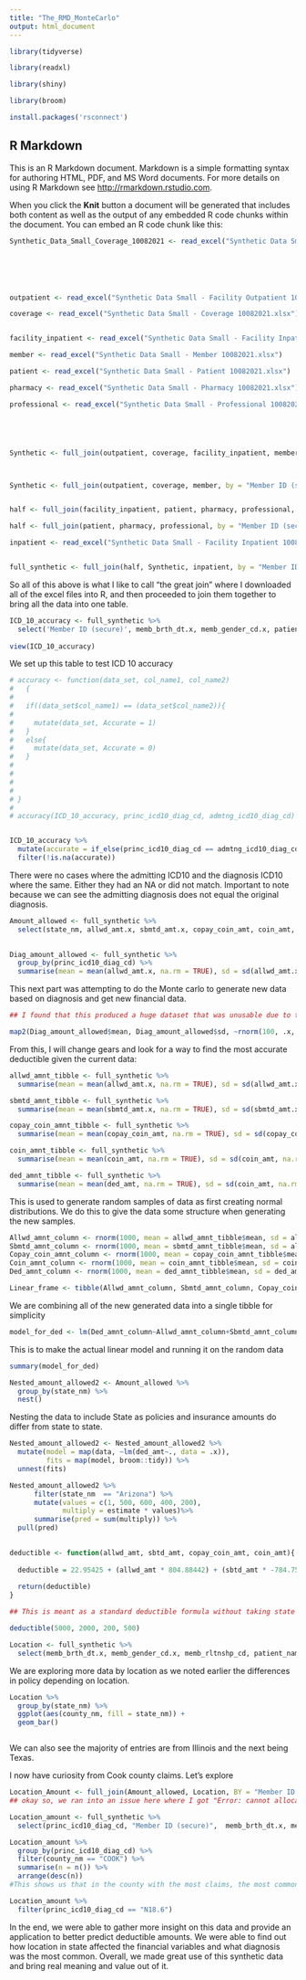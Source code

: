 ```yaml
---
title: "The_RMD_MonteCarlo"
output: html_document
---
```


```r
library(tidyverse)

library(readxl)

library(shiny)

library(broom)

install.packages('rsconnect')
```

## R Markdown

This is an R Markdown document. Markdown is a simple formatting syntax for authoring HTML, PDF, and MS Word documents. For more details on using R Markdown see <http://rmarkdown.rstudio.com>.

When you click the **Knit** button a document will be generated that includes both content as well as the output of any embedded R code chunks within the document. You can embed an R code chunk like this:

```r
Synthetic_Data_Small_Coverage_10082021 <- read_excel("Synthetic Data Small - Coverage 10082021.xlsx")






outpatient <- read_excel("Synthetic Data Small - Facility Outpatient 10082021.xlsx")

coverage <- read_excel("Synthetic Data Small - Coverage 10082021.xlsx")


facility_inpatient <- read_excel("Synthetic Data Small - Facility Inpatient 10082021.xlsx")

member <- read_excel("Synthetic Data Small - Member 10082021.xlsx")

patient <- read_excel("Synthetic Data Small - Patient 10082021.xlsx")

pharmacy <- read_excel("Synthetic Data Small - Pharmacy 10082021.xlsx")

professional <- read_excel("Synthetic Data Small - Professional 10082021.xlsx")





Synthetic <- full_join(outpatient, coverage, facility_inpatient, member, by = "Member ID (secure)", suffix = c(".x", ".y"))



Synthetic <- full_join(outpatient, coverage, member, by = "Member ID (secure)")


half <- full_join(facility_inpatient, patient, pharmacy, professional, by = "Member ID (secure)", suffix = c(".x", ".y"))

half <- full_join(patient, pharmacy, professional, by = "Member ID (secure)")

inpatient <- read_excel("Synthetic Data Small - Facility Inpatient 10082021.xlsx")


full_synthetic <- full_join(half, Synthetic, inpatient, by = "Member ID (secure)", suffix = c(".x", ".y"))


```

So all of this above is what I like to call "the great join" where I downloaded all of the excel files into R, and then proceeded to join them together to bring all the data into one table.




```r

ICD_10_accuracy <- full_synthetic %>%
  select('Member ID (secure)', memb_brth_dt.x, memb_gender_cd.x, patient_name, state_nm, allwd_amt.x, princ_icd10_diag_cd, admtng_icd10_diag_cd)
  
view(ICD_10_accuracy)

```

We set up this table to test ICD 10 accuracy 
```r

# accuracy <- function(data_set, col_name1, col_name2)
#   {
#   
#   if((data_set$col_name1) == (data_set$col_name2)){
#     
#     mutate(data_set, Accurate = 1)
#   }
#   else{
#     mutate(data_set, Accurate = 0)
#   }
#   
#     
#   
#   
# }
# 
# accuracy(ICD_10_accuracy, princ_icd10_diag_cd, admtng_icd10_diag_cd)


ICD_10_accuracy %>%
  mutate(accurate = if_else(princ_icd10_diag_cd == admtng_icd10_diag_cd, 1, 0)) %>%
  filter(!is.na(accurate))


```

There were no cases where the admitting ICD10 and the diagnosis ICD10 where the same.  Either they had an NA or did not match.  Important to note because we can see the admitting diagnosis does not equal the original diagnosis.



```r

Amount_allowed <- full_synthetic %>%
  select(state_nm, allwd_amt.x, sbmtd_amt.x, copay_coin_amt, coin_amt, ded_amt)
  

Diag_amount_allowed <- full_synthetic %>%
  group_by(princ_icd10_diag_cd) %>%
  summarise(mean = mean(allwd_amt.x, na.rm = TRUE), sd = sd(allwd_amt.x, na.rm = TRUE), n = n())

```


This next part was attempting to do the Monte carlo to generate new data based on diagnosis and get new financial data.

```r


## I found that this produced a huge dataset that was unusable due to too many NA's.  Many entries in the diagnosis had nothing but NA's, we couldn't get an accurate picture of it with so many entries with NA's.  That, and some entries had only one value to return.

map2(Diag_amount_allowed$mean, Diag_amount_allowed$sd, ~rnorm(100, .x, .y))
```

From this, I will change gears and look for a way to find the most accurate deductible given the current data:

```r
allwd_amnt_tibble <- full_synthetic %>%
  summarise(mean = mean(allwd_amt.x, na.rm = TRUE), sd = sd(allwd_amt.x, na.rm = TRUE))

sbmtd_amnt_tibble <- full_synthetic %>%
  summarise(mean = mean(sbmtd_amt.x, na.rm = TRUE), sd = sd(sbmtd_amt.x, na.rm = TRUE))

copay_coin_amnt_tibble <- full_synthetic %>%
  summarise(mean = mean(copay_coin_amt, na.rm = TRUE), sd = sd(copay_coin_amt, na.rm = TRUE))

coin_amnt_tibble <- full_synthetic %>%
  summarise(mean = mean(coin_amt, na.rm = TRUE), sd = sd(coin_amt, na.rm = TRUE))

ded_amnt_tibble <- full_synthetic %>%
  summarise(mean = mean(ded_amt, na.rm = TRUE), sd = sd(coin_amt, na.rm = TRUE))


```

This is used to generate random samples of data as first creating normal distributions.  We do this to give the data some structure when generating the new samples.

```r

Allwd_amnt_column <- rnorm(1000, mean = allwd_amnt_tibble$mean, sd = allwd_amnt_tibble$sd)
Sbmtd_amnt_column <- rnorm(1000, mean = sbmtd_amnt_tibble$mean, sd = allwd_amnt_tibble$sd)
Copay_coin_amnt_column <- rnorm(1000, mean = copay_coin_amnt_tibble$mean, sd = copay_coin_amnt_tibble$sd)
Coin_amnt_column <- rnorm(1000, mean = coin_amnt_tibble$mean, sd = coin_amnt_tibble$sd)
Ded_amnt_column <- rnorm(1000, mean = ded_amnt_tibble$mean, sd = ded_amnt_tibble$sd)

Linear_frame <- tibble(Allwd_amnt_column, Sbmtd_amnt_column, Copay_coin_amnt_column, Coin_amnt_column, Ded_amnt_column)

```

We are combining all of the new generated data into a single tibble for simplicity 

```r

model_for_ded <- lm(Ded_amnt_column~Allwd_amnt_column+Sbmtd_amnt_column+Copay_coin_amnt_column+Coin_amnt_column, Linear_frame)

```

This is to make the actual linear model and running it on the random data

```r

summary(model_for_ded)

```

```r


Nested_amount_allowed2 <- Amount_allowed %>%
  group_by(state_nm) %>%
  nest()

```
Nesting the data to include State as policies and insurance amounts do differ from state to state.
```r

Nested_amount_allowed2 <- Nested_amount_allowed2 %>%
  mutate(model = map(data, ~lm(ded_amt~., data = .x)),
         fits = map(model, broom::tidy)) %>%
  unnest(fits)

```






```r
Nested_amount_allowed2 %>%
      filter(state_nm  == "Arizona") %>%
      mutate(values = c(1, 500, 600, 400, 200), 
             multiply = estimate * values)%>%
      summarise(pred = sum(multiply)) %>%
  pull(pred)
  
```



```r

deductible <- function(allwd_amt, sbtd_amt, copay_coin_amt, coin_amt){
  
  deductible = 22.95425 + (allwd_amt * 804.88442) + (sbtd_amt * -784.75091) + (copay_coin_amt * -0.02612) + (coin_amt * 0.72997)
  
  return(deductible)
}

## This is meant as a standard deductible formula without taking state into consideration

```

```r



deductible(5000, 2000, 200, 500)


```

```r

Location <- full_synthetic %>%
  select(memb_brth_dt.x, memb_gender_cd.x, memb_rltnshp_cd, patient_name, state_nm, county_nm, country, address, mbrs_crnt_prim_zip_cd, "Member ID (secure)")

```

We are exploring more data by location as we noted earlier the differences in policy depending on location.

```r

Location %>%
  group_by(state_nm) %>%
  ggplot(aes(county_nm, fill = state_nm)) +
  geom_bar()



```
We can also see the majority of entries are from Illinois and the next being Texas.


I now have curiosity from Cook county claims.  Let's explore

```r

Location_Amount <- full_join(Amount_allowed, Location, BY = "Member ID (secure)")
## okay so, we ran into an issue here where I got "Error: cannot allocate vector of size 6.3 Gb" So we are gonna do a different approach...

```

```r
Location_amount <- full_synthetic %>%
  select(princ_icd10_diag_cd, "Member ID (secure)",  memb_brth_dt.x, memb_gender_cd.x, patient_name, state_nm, allwd_amt.x, sbmtd_amt.x, copay_coin_amt, coin_amt, ded_amt, state_nm, county_nm, country, address, mbrs_crnt_prim_zip_cd)
```

```r

Location_amount %>%
  group_by(princ_icd10_diag_cd) %>%
  filter(county_nm == "COOK") %>%
  summarise(n = n()) %>%
  arrange(desc(n))
#This shows us that in the county with the most claims, the most common diagnosis was N18.6.  This code is for end-stage renal disease.

```
```r

Location_amount %>%
  filter(princ_icd10_diag_cd == "N18.6")


```


In the end, we were able to gather more insight on this data and provide an application to better predict deductible amounts.  We were able to find out how location in state affected the financial variables and what diagnosis was the most common.  Overall, we made great use of this synthetic data and bring real meaning and value out of it.


